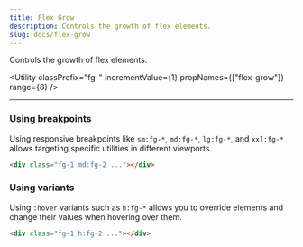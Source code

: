 ```yaml
---
title: Flex Grow
description: Controls the growth of flex elements.
slug: docs/flex-grow
---
```


Controls the growth of flex elements.

<Utility
  classPrefix="fg-"
  incrementValue={1}
  propNames={["flex-grow"]}
  range={8}
/>

---

### Using breakpoints

Using responsive breakpoints like `sm:fg-*`, `md:fg-*`, `lg:fg-*`, and `xxl:fg-*` allows targeting specific utilities in different viewports.

```html "md:fg-2"
<div class="fg-1 md:fg-2 ..."></div>
```

### Using variants

Using `:hover` variants such as `h:fg-*` allows you to override elements and change their values when hovering over them.

```html "h:fg-2"
<div class="fg-1 h:fg-2 ..."></div>
```
